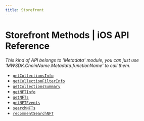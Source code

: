 ```yaml
---
title: Storefront
---
```


# Storefront Methods | iOS API Reference
*This kind of API belongs to 'Metadata' module, you can just use 'MWSDK.ChainName.Metadata.functionName' to call them.*

- [`getCollectionsInfo`](/api-reference/ios/solana/metadata/getCollectionsInfo)
- [`getCollectionFilterInfo`](/api-reference/ios/solana/metadata/getCollectionFilterInfo)
- [`getCollectionsSummary`](/api-reference/ios/solana/metadata/getCollectionsSummary)
- [`getNFTInfo`](/api-reference/ios/solana/metadata/getNFTInfo)
- [`getNFTs`](/api-reference/ios/solana/metadata/getNFTs)
- [`getNFTEvents`](/api-reference/ios/solana/metadata/getNFTEvents)
- [`searchNFTs`](/api-reference/ios/solana/metadata/searchNFTs)
- [`recommentSearchNFT`](/api-reference/ios/solana/metadata/recommentSearchNFT)
